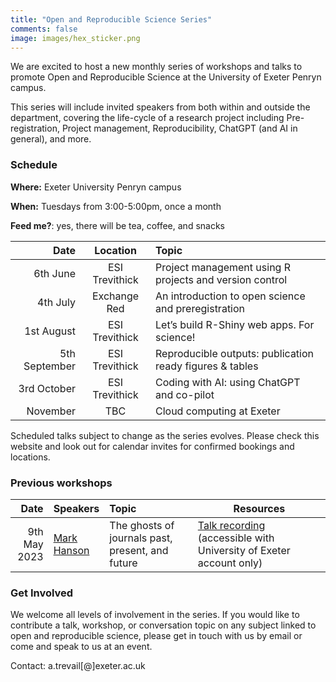 ```yaml
---
title: "Open and Reproducible Science Series"
comments: false
image: images/hex_sticker.png
---
```


We are excited to host a new monthly series of workshops and talks to promote Open and Reproducible Science at the University of Exeter Penryn campus.

This series will include invited speakers from both within and outside the department, covering the life-cycle of a research project including Pre-registration, Project management, Reproducibility, ChatGPT (and AI in general), and more.

### Schedule

**Where:** Exeter University Penryn campus

**When:** Tuesdays from 3:00-5:00pm, once a month

**Feed me?**: yes, there will be tea, coffee, and snacks

|          Date |    Location    | Topic                                                    |
|---------------:|:--------------:|:---------------------------------------|
|      6th June | ESI Trevithick | Project management using R projects and version control  |
|      4th July |  Exchange Red  | An introduction to open science and preregistration      |
|    1st August | ESI Trevithick | Let's build R-Shiny web apps. For science!               |
| 5th September | ESI Trevithick | Reproducible outputs: publication ready figures & tables |
|   3rd October | ESI Trevithick | Coding with AI: using ChatGPT and co-pilot               |
|      November |      TBC       | Cloud computing at Exeter                                |

Scheduled talks subject to change as the series evolves. Please check this website and look out for calendar invites for confirmed bookings and locations.

### Previous workshops

|         Date | Speakers                                           | Topic                                            | Resources                                                                                                                                                                                                          |
|--------:|------------|:--------------------|-------------------------------|
| 9th May 2023 | [Mark Hanson](https://mahansonresearch.weebly.com) | The ghosts of journals past, present, and future | [Talk recording](https://universityofexeteruk-my.sharepoint.com/:v:/g/personal/a_trevail_exeter_ac_uk/EfDcipY15c9Lg-PSu-MjoXYBdepHh-DYAe-SmXYydCXW9Q?e=FthcAO) (accessible with University of Exeter account only) |

### Get Involved

We welcome all levels of involvement in the series. If you would like to contribute a talk, workshop, or conversation topic on any subject linked to open and reproducible science, please get in touch with us by email or come and speak to us at an event.

Contact: a.trevail\[\@\]exeter.ac.uk
